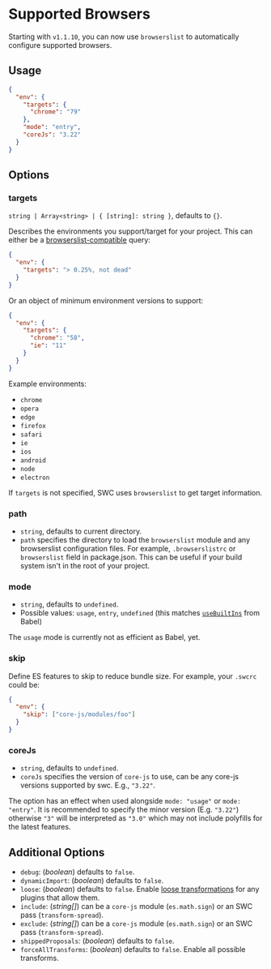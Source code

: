 
# Supported Browsers

Starting with `v1.1.10`, you can now use `browserslist` to automatically configure supported browsers.

## Usage

```json
{
  "env": {
    "targets": {
      "chrome": "79"
    },
    "mode": "entry",
    "coreJs": "3.22"
  }
}
```

## Options

### targets

`string | Array<string> | { [string]: string }`, defaults to `{}`.

Describes the environments you support/target for your project. This can either be a [browserslist-compatible](https://github.com/ai/browserslist) query:

```json
{
  "env": {
    "targets": "> 0.25%, not dead"
  }
}
```

Or an object of minimum environment versions to support:

```json
{
  "env": {
    "targets": {
      "chrome": "58",
      "ie": "11"
    }
  }
}
```

Example environments:

- `chrome`
- `opera`
- `edge`
- `firefox`
- `safari`
- `ie`
- `ios`
- `android`
- `node`
- `electron`

If `targets` is not specified, SWC uses `browserslist` to get target information.

### path

- `string`, defaults to current directory.
- `path` specifies the directory to load the `browserslist` module and any browserslist configuration files. For example, `.browserslistrc` or `browserslist` field in package.json. This can be useful if your build system isn't in the root of your project.

### mode

- `string`, defaults to `undefined`.
- Possible values: `usage`, `entry`, `undefined` (this matches [`useBuiltIns`](https://babeljs.io/docs/en/babel-preset-env#usebuiltins) from Babel)

<Callout emoji="⚠️">
  The <code>usage</code> mode is currently not as efficient as Babel, yet.
</Callout>

### skip

Define ES features to skip to reduce bundle size. For example, your `.swcrc` could be:

```json
{
  "env": {
    "skip": ["core-js/modules/foo"]
  }
}
```

### coreJs

- `string`, defaults to `undefined`.
- `coreJs` specifies the version of `core-js` to use, can be any core-js versions supported by swc. E.g., `"3.22"`.

The option has an effect when used alongside `mode: "usage"` or `mode: "entry"`. It is recommended to specify the minor version (E.g. `"3.22"`) otherwise `"3"` will be interpreted as `"3.0"` which may not include polyfills for the latest features.

## Additional Options

- `debug`: (_boolean_) defaults to `false`.
- `dynamicImport`: (_boolean_) defaults to `false`.
- `loose`: (_boolean_) defaults to `false`. Enable [loose transformations](http://2ality.com/2015/12/babel6-loose-mode.html) for any plugins that allow them.
- `include`: (_string[]_) can be a `core-js` module (`es.math.sign`) or an SWC pass (`transform-spread`).
- `exclude`: (_string[]_) can be a `core-js` module (`es.math.sign`) or an SWC pass (`transform-spread`).
- `shippedProposals`: (_boolean_) defaults to `false`.
- `forceAllTransforms`: (_boolean_) defaults to `false`. Enable all possible transforms.
